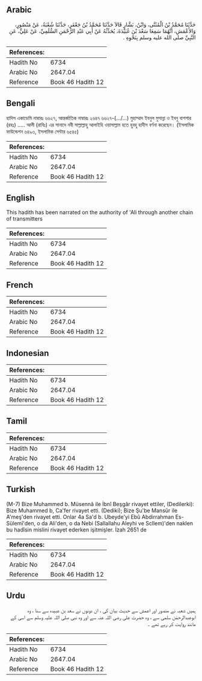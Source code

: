 ## Arabic


<div dir="rtl" lang="ar" style={{fontSize:'larger',backgroundColor:'#f8f9fa',padding:20}}>
حَدَّثَنَا مُحَمَّدُ بْنُ الْمُثَنَّى، وَابْنُ، بَشَّارٍ قَالاَ حَدَّثَنَا مُحَمَّدُ بْنُ جَعْفَرٍ، حَدَّثَنَا شُعْبَةُ، عَنْ مَنْصُورٍ، وَالأَعْمَشِ، أَنَّهُمَا سَمِعَا سَعْدَ بْنَ عُبَيْدَةَ، يُحَدِّثُهُ عَنْ أَبِي عَبْدِ الرَّحْمَنِ السُّلَمِيِّ، عَنْ عَلِيٍّ، عَنِ النَّبِيِّ صلى الله عليه وسلم بِنَحْوِهِ ‏.‏
</div>
<div style={{backgroundColor:'#f8f9fa',padding:20, marginBottom: 10}}><table> <thead> <tr> <th>References:</th> <th></th> </tr> </thead> <tbody><tr><td>Hadith No</td><td>6734</td></tr><tr><td>Arabic No</td><td>2647.04</td></tr><tr><td>Reference</td><td>Book 46 Hadith 12</td></tr></tbody></table></div>

## Bengali


<div dir="ltr" lang="bn" style={{fontSize:'larger',backgroundColor:'#f8f9fa',padding:20}}>
হাদিস একাডেমি নাম্বারঃ ৬৬২৭, আন্তর্জাতিক নাম্বারঃ ২৬৪৭ ৬৬২৭-(.../...) মুহাম্মাদ ইবনুল মুসান্না ও ইবনু বাশশার (রহঃ) ..... আলী (রাযিঃ) এর সানাদে নবী সাল্লাল্লাহু আলাইহি ওয়াসাল্লাম হতে হুবহু হাদীস বর্ণনা করেছেন। (ইসলামিক ফাউন্ডেশন ৬৪৯৩, ইসলামিক সেন্টার ৬৫৪৫)
</div>
<div style={{backgroundColor:'#f8f9fa',padding:20, marginBottom: 10}}><table> <thead> <tr> <th>References:</th> <th></th> </tr> </thead> <tbody><tr><td>Hadith No</td><td>6734</td></tr><tr><td>Arabic No</td><td>2647.04</td></tr><tr><td>Reference</td><td>Book 46 Hadith 12</td></tr></tbody></table></div>

## English


<div dir="ltr" lang="en" style={{fontSize:'larger',backgroundColor:'#f8f9fa',padding:20}}>
This hadith has been narrated on the authority of 'Ali through another chain of transmitters
</div>
<div style={{backgroundColor:'#f8f9fa',padding:20, marginBottom: 10}}><table> <thead> <tr> <th>References:</th> <th></th> </tr> </thead> <tbody><tr><td>Hadith No</td><td>6734</td></tr><tr><td>Arabic No</td><td>2647.04</td></tr><tr><td>Reference</td><td>Book 46 Hadith 12</td></tr></tbody></table></div>

## French


<div dir="ltr" lang="fr" style={{fontSize:'larger',backgroundColor:'#f8f9fa',padding:20}}>

</div>
<div style={{backgroundColor:'#f8f9fa',padding:20, marginBottom: 10}}><table> <thead> <tr> <th>References:</th> <th></th> </tr> </thead> <tbody><tr><td>Hadith No</td><td>6734</td></tr><tr><td>Arabic No</td><td>2647.04</td></tr><tr><td>Reference</td><td>Book 46 Hadith 12</td></tr></tbody></table></div>

## Indonesian


<div dir="ltr" lang="id" style={{fontSize:'larger',backgroundColor:'#f8f9fa',padding:20}}>

</div>
<div style={{backgroundColor:'#f8f9fa',padding:20, marginBottom: 10}}><table> <thead> <tr> <th>References:</th> <th></th> </tr> </thead> <tbody><tr><td>Hadith No</td><td>6734</td></tr><tr><td>Arabic No</td><td>2647.04</td></tr><tr><td>Reference</td><td>Book 46 Hadith 12</td></tr></tbody></table></div>

## Tamil


<div dir="ltr" lang="ta" style={{fontSize:'larger',backgroundColor:'#f8f9fa',padding:20}}>

</div>
<div style={{backgroundColor:'#f8f9fa',padding:20, marginBottom: 10}}><table> <thead> <tr> <th>References:</th> <th></th> </tr> </thead> <tbody><tr><td>Hadith No</td><td>6734</td></tr><tr><td>Arabic No</td><td>2647.04</td></tr><tr><td>Reference</td><td>Book 46 Hadith 12</td></tr></tbody></table></div>

## Turkish


<div dir="ltr" lang="tr" style={{fontSize:'larger',backgroundColor:'#f8f9fa',padding:20}}>
(M-7) Bize Muhammed b. Müsennâ ile İbnî Beşgâr rivayet ettiler, (Dedilerki): Bize Muhammed b, Ca'fer rivayet etti. (Dediki); Bize Şu'be Mansûr ile A'meş'den rivayet etti. Onlar 4a Sa'd b. Ubeyde'yi Ebû Abdirrahman Es-Sülemî'den, o da Ali'den, o da Nebi (Sallallahu Aleyhi ve Scllem)'den naklen bu hadîsin mislini rivayet ederken işitmişler. İzah 2651 de
</div>
<div style={{backgroundColor:'#f8f9fa',padding:20, marginBottom: 10}}><table> <thead> <tr> <th>References:</th> <th></th> </tr> </thead> <tbody><tr><td>Hadith No</td><td>6734</td></tr><tr><td>Arabic No</td><td>2647.04</td></tr><tr><td>Reference</td><td>Book 46 Hadith 12</td></tr></tbody></table></div>

## Urdu


<div dir="rtl" lang="ur" style={{fontSize:'larger',backgroundColor:'#f8f9fa',padding:20}}>
ہمیں شعبہ نے منصور اور اعمش سے حدیث بیان کی ، ان دونوں نے سعد بن عبیدہ سے سنا ، وہ ابوعبدالرحمٰن سلمی سے ، وہ حضرت علی رضی اللہ عنہ سے اور وہ نبی صلی اللہ علیہ وسلم سے اسی کے مانند روایت کر رہے تھے ۔
</div>
<div style={{backgroundColor:'#f8f9fa',padding:20, marginBottom: 10}}><table> <thead> <tr> <th>References:</th> <th></th> </tr> </thead> <tbody><tr><td>Hadith No</td><td>6734</td></tr><tr><td>Arabic No</td><td>2647.04</td></tr><tr><td>Reference</td><td>Book 46 Hadith 12</td></tr></tbody></table></div>